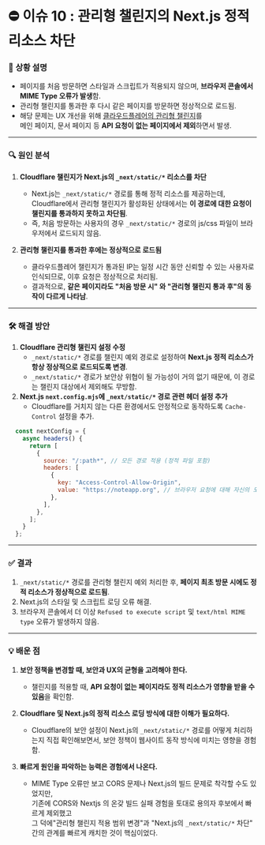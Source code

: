 
# ⛔ 이슈 10 : 관리형 챌린지의 Next.js 정적 리소스 차단

### 📝 **상황 설명**

<div className="flex my-10 gap-3 justify-around">
  <div className="flex items-center">
    <ToggleDocsImage className="h-14 text-base" src={dimg.staticsrc.fail} label="상황 스크린샷"/>
  </div>
  <DocsImage src={dimg.staticsrc.faillog}/>
</div>

- 페이지를 처음 방문하면 스타일과 스크립트가 적용되지 않으며, **브라우저 콘솔에서 MIME Type 오류가 발생**함.
- 관리형 챌린지를 통과한 후 다시 같은 페이지를 방문하면 정상적으로 로드됨.
- 해당 문제는 UX 개선을 위해 [클라우드플레어의 관리형 챌린지](https://developers.cloudflare.com/waf/reference/cloudflare-challenges/#managed-challenge-recommended)를<br/> 메인 페이지, 문서 페이지 등 **API 요청이 없는 페이지에서 제외**하면서 발생.

---

### 🔍 **원인 분석**

1. **Cloudflare 챌린지가 Next.js의 `_next/static/*` 리소스를 차단**
     - Next.js는 `_next/static/*` 경로를 통해 정적 리소스를 제공하는데, Cloudflare에서 관리형 챌린지가 활성화된 상태에서는 **이 경로에 대한 요청이 챌린지를 통과하지 못하고 차단됨**.
     - 즉, 처음 방문하는 사용자의 경우 `_next/static/*` 경로의 js/css 파일이 브라우저에서 로드되지 않음.

2. **관리형 챌린지를 통과한 후에는 정상적으로 로드됨**
     - 클라우드플레어 챌린지가 통과된 IP는 일정 시간 동안 신뢰할 수 있는 사용자로 인식되므로, 이후 요청은 정상적으로 처리됨.
     - 결과적으로, **같은 페이지라도 "처음 방문 시" 와 "관리형 챌린지 통과 후"의 동작이 다르게 나타남**.

---

### 🛠️ **해결 방안**

1. **Cloudflare 관리형 챌린지 설정 수정**
     - `_next/static/*` 경로를 챌린지 예외 경로로 설정하여 **Next.js 정적 리소스가 항상 정상적으로 로드되도록 변경**.
     - `_next/static/*` 경로가 보안상 위협이 될 가능성이 거의 없기 때문에, 이 경로는 챌린지 대상에서 제외해도 무방함.
2. **Next.js `next.config.mjs`에 `_next/static/*` 경로 관련 헤더 설정 추가**
     - Cloudflare를 거치지 않는 다른 환경에서도 안정적으로 동작하도록 `Cache-Control` 설정을 추가.

```js filename="next.config.mjs"
  const nextConfig = {
    async headers() {
      return [
        {
          source: "/:path*", // 모든 경로 적용 (정적 파일 포함)
          headers: [
            {
              key: "Access-Control-Allow-Origin",
              value: "https://noteapp.org", // 브라우저 요청에 대해 자신의 도메인만 허용
            },
          ],
        },
      ];
    }
  };
```


---

### ✅ **결과**

1. `_next/static/*` 경로를 관리형 챌린지 예외 처리한 후, **페이지 최초 방문 시에도 정적 리소스가 정상적으로 로드됨**.
2. Next.js의 스타일 및 스크립트 로딩 오류 해결.
3. 브라우저 콘솔에서 더 이상 `Refused to execute script` 및 `text/html MIME type` 오류가 발생하지 않음.

---

### 💡 **배운 점**

1. **보안 정책을 변경할 때, 보안과 UX의 균형을 고려해야 한다.**
    - 챌린지를 적용할 때, **API 요청이 없는 페이지라도 정적 리소스가 영향을 받을 수 있음**을 확인함.

2. **Cloudflare 및 Next.js의 정적 리소스 로딩 방식에 대한 이해가 필요하다.**
    - Cloudflare의 보안 설정이 Next.js의 `_next/static/*` 경로를 어떻게 처리하는지 직접 확인해보면서, 보안 정책이 웹사이트 동작 방식에 미치는 영향을 경험함.

3. **빠르게 원인을 파악하는 능력은 경험에서 나온다.**
    - MIME Type 오류만 보고 CORS 문제나 Next.js의 빌드 문제로 착각할 수도 있었지만,<br/>기존에 CORS와 Nextjs 의 온갖 빌드 실패 경험을 토대로 용의자 후보에서 빠르게 제외했고 <br/>그 덕에"관리형 챌린지 적용 범위 변경"과 "Next.js의 `_next/static/*` 차단" 간의 관계를 빠르게 캐치한 것이 핵심이었다.
